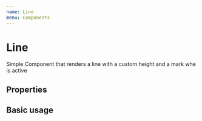 ```yaml
---
name: Line
menu: Components
---
```



# Line

  Simple Component that renders a line with a custom height
  and a mark whe is active
## Properties

<Props of={Line}/>

## Basic usage

<Playground>
  <Line weight={3}/>
  <Line weight={5} isActive={false}/>
  <Line weight={13} isActive={true}/>
</Playground>
